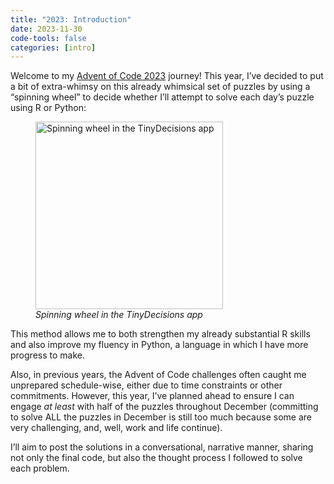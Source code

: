 ```yaml
---
title: "2023: Introduction"
date: 2023-11-30
code-tools: false
categories: [intro]
---
```


Welcome to my [Advent of Code 2023](https://adventofcode.com/2023) journey! This year, I've decided to put a bit of extra-whimsy on this already whimsical set of puzzles by using a "spinning wheel" to decide whether I'll attempt to solve each day's puzzle using R or Python:

![*Spinning wheel in the TinyDecisions app*](wheel.jpg){fig-align="left" width="300"}

This method allows me to both strengthen my already substantial R skills and also improve my fluency in Python, a language in which I have more progress to make.

Also, in previous years, the Advent of Code challenges often caught me unprepared schedule-wise, either due to time constraints or other commitments. However, this year, I've planned ahead to ensure I can engage *at least* with half of the puzzles throughout December (committing to solve ALL the puzzles in December is still too much because some are very challenging, and, well, work and life continue).

I'll aim to post the solutions in a conversational, narrative manner, sharing not only the final code, but also the thought process I followed to solve each problem.